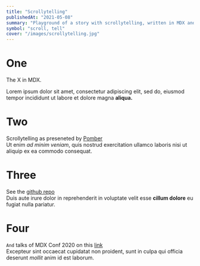 ```yaml
---
title: "Scrollytelling"
publishedAt: "2021-05-08"
summary: "Playground of a story with scrollytelling, written in MDX and react components"
symbol: "scroll, tell"
cover: "/images/scrollytelling.jpg"
---
```


<Wrapper>

<Step>

# One

The X in MDX.

Lorem ipsum dolor sit amet, consectetur adipiscing
elit, sed do, eiusmod tempor incididunt ut labore et
dolore magna **aliqua.**

</Step>

<Step>

# Two

Scrollytelling as preseneted by [Pomber](https://github.com/pomber)  
Ut enim _ad minim veniam_, quis nostrud exercitation
ullamco laboris nisi ut aliquip ex ea commodo consequat.

</Step>

<Step>

# Three

See the [github repo](https://github.com/pomber/the-x-in-mdx)  
Duis aute irure dolor in reprehenderit in voluptate velit
esse **cillum dolore** eu fugiat nulla pariatur.

</Step>

<Step>

# Four

`And` talks of MDX Conf 2020 on this [link](https://mdxjs.com/conf/)  
Excepteur sint occaecat cupidatat non proident, sunt in
culpa qui officia deserunt _mollit_ anim id est laborum.

</Step>

</Wrapper>

